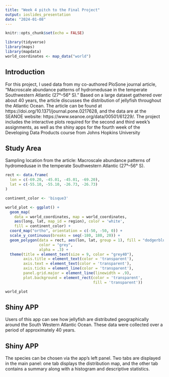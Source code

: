 ```yaml
---
title: "Week 4 pitch to the Final Project"
output: ioslides_presentation
date: "2024-01-08"
---
```


```r
knitr::opts_chunk$set(echo = FALSE)
```

```r
library(tidyverse)
library(maps)
library(mapdata)
world_coordinates <- map_data("world") 
```

## Introduction

For this project, I used data from my co-authored PloSone journal article, "Macroscale abundance patterns of hydromedusae in the temperate Southwestern Atlantic (27°–56° S)." Based on a large dataset gathered over about 40 years, the article discusses the distribution of jellyfish throughout the Atlantic Ocean. The article can be found at https://doi.org/10.1371/journal.pone.0217628, and the data are at the SEANOE website: https://www.seanoe.org/data/00501/61229/. The project includes the interactive plots required for the second and third week's assignments, as well as the shiny apps for the fourth week of the Developing Data Products course from Johns Hopkins University

## Study Area
Sampling location from the article: \n Macroscale abundance patterns of hydromedusae in the \n temperate Southwestern Atlantic (27°–56° S).
```r

rect <- data.frame(
  lon = c(-69.20, -45.01, -45.01, -69.20),
  lat = c(-55.10, -55.10, -26.73, -26.73)
)

continent_color <- 'bisque3'

world_plot <- ggplot() + 
  geom_map( 
    data = world_coordinates, map = world_coordinates, 
    aes(long, lat, map_id = region), color = 'white',
    fill = continent_color) +
  coord_map("ortho", orientation = c(-50, -50, 0)) +
  scale_y_continuous(breaks = seq(-180, 180, 20)) +
  geom_polygon(data = rect, aes(lon, lat, group = 1), fill = "dodgerblue3",
               color = "grey",
               alpha = .3) +
  theme(title = element_text(size = 9, color = "grey40"),
        axis.title = element_text(color = 'transparent'),
        axis.text = element_text(color = 'transparent'),
        axis.ticks = element_line(color = 'transparent'),
        panel.grid.major = element_line(linewidth = .9),
        plot.background = element_rect(color = 'transparent',
                                       fill = 'transparent'))

world_plot
```

## Shiny APP
Users of this app can see how jellyfish are distributed geographically around the South Western Atlantic Ocean. These data were collected over a period of approximately 40 years.

## Shiny APP
The species can be chosen via the app's left panel. Two tabs are displayed in the main panel: one tab displays the distribution map, and the other tab contains a summary along with a histogram and descriptive statistics.

